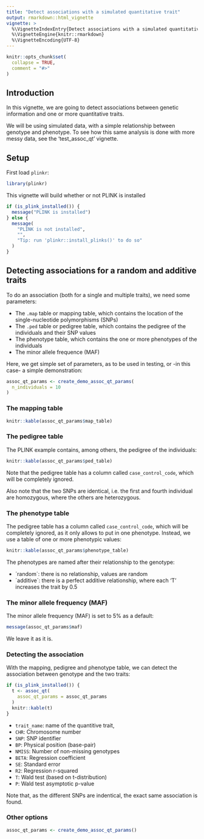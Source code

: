 ```yaml
---
title: "Detect associations with a simulated quantitative trait"
output: rmarkdown::html_vignette
vignette: >
  %\VignetteIndexEntry{Detect associations with a simulated quantitative trait}
  %\VignetteEngine{knitr::rmarkdown}
  %\VignetteEncoding{UTF-8}
---
```


```r
knitr::opts_chunk$set(
  collapse = TRUE,
  comment = "#>"
)
```

## Introduction

In this vignette,
we are going to detect associations between genetic information
and one or more quantitative traits.

We will be using simulated data,
with a simple relationship between genotype and phenotype.
To see how this same analysis is done with more
messy data, see the 'test_assoc_qt' vignette.

## Setup

First load `plinkr`:

```r
library(plinkr)
```

This vignette will build whether or not PLINK is installed

```r
if (is_plink_installed()) {
  message("PLINK is installed")
} else {
  message(
    "PLINK is not installed",
    "",
    "Tip: run 'plinkr::install_plinks()' to do so"
  )
}
```

## Detecting associations for a random and additive traits

To do an association (both for a single and multiple traits), 
we need some parameters:

 * The `.map` table or mapping table, which contains the location
   of the single-nucleotide polymorphisms (SNPs)
 * The `.ped` table or pedigree table, which contains the pedigree
   of the individuals and their SNP values
 * The phenotype table, which contains the one or more phenotypes
   of the individuals
 * The minor allele frequence (MAF)

Here, we get simple set of parameters, as to be used in testing,
or -in this case- a simple demonstration:
 
```r
assoc_qt_params <- create_demo_assoc_qt_params(
  n_individuals = 10
)
```

### The mapping table

```r
knitr::kable(assoc_qt_params$map_table)
```

### The pedigree table

The PLINK example \code{.ped} contains, among others, the pedigree of the individuals:

```r
knitr::kable(assoc_qt_params$ped_table)
```

Note that the pedigree table has a column called `case_control_code`,
which will be completely ignored.

Also note that the two SNPs are identical, i.e.
the first and fourth individual are homozygous,
where the others are heterozygous.

### The phenotype table

The pedigree table has a column called `case_control_code`,
which will be completely ignored, as it only allows to put in
one phenotype. Instead, we use a table of one or more phenotypic
values:

```r
knitr::kable(assoc_qt_params$phenotype_table)
```

The phenotypes are named after their relationship to the
genotype:

 * ´random´: there is no relationship, values are random
 * ´additive´: there is a perfect additive relationship, 
   where each 'T' increases the trait by 0.5

### The minor allele frequency (MAF)

The minor allele frequency (MAF) is set to 5% as a default:

```r
message(assoc_qt_params$maf)
```

We leave it as it is.

### Detecting the association

With the mapping, pedigree and phenotype table, 
we can detect the association between genotype and the two traits:

```r
if (is_plink_installed()) {
  t <- assoc_qt(
    assoc_qt_params = assoc_qt_params
  )
  knitr::kable(t)
}
```

 * `trait_name`: name of the quantitive trait,
 * `CHR`: Chromosome number
 * `SNP`: SNP identifier
 * `BP`: Physical position (base-pair)
 * `NMISS`: Number of non-missing genotypes
 * `BETA`: Regression coefficient
 * `SE`: Standard error
 * `R2`: Regression r-squared
 * `T`: Wald test (based on t-distribution)
 * `P`: Wald test asymptotic p-value

Note that, as the different SNPs are indentical, the exact same association is found.

### Other options



```r
assoc_qt_params <- create_demo_assoc_qt_params()
```
